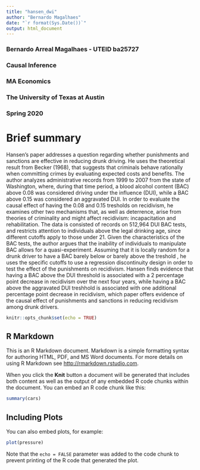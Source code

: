 ```yaml
---
title: "hansen_dwi"
author: "Bernardo Magalhaes"
date: "`r format(Sys.Date())`" 
output: html_document
---
```

### Bernardo Arreal Magalhaes - UTEID ba25727
### Causal Inference
### MA Economics
### The University of Texas at Austin
### Spring 2020

# Brief summary

Hansen’s paper addresses a question regarding whether punishments and sanctions are effective in reducing drunk driving. He uses the theoretical result from Becker (1968), that suggests that criminals behave rationally when committing crimes by evaluating expected costs and benefits. The author analyzes administrative records from 1999 to 2007 from the state of Washington, where, during that time period, a blood alcohol content (BAC) above 0.08 was considered driving under the influence (DUI), while a BAC above 0.15 was considered an aggravated DUI. In order to evaluate the causal effect of having the 0.08 and 0.15 tresholds on recidivism, he examines other two mechanisms that, as well as deterrence, arise from theories of criminality and might affect recidivism: incapacitation and rehabilitation. 
The data is consisted of records on 512,964 DUI BAC tests, and restricts attention to individuals above the legal drinking age, since different cutoffs apply to those under 21. Given the characteristics of the BAC tests, the author argues that the inability of individuals to manipulate BAC allows for a quasi-experiment. Assuming that it is locally random for a drunk driver to have a BAC barely below or barely above the treshold , he uses the specific cutoffs to use a regression discontinuity design in order to test the effect of the punishments on recidivism.
Hansen finds evidence that having a BAC above the DUI threshold is associated with a 2 percentage point decrease in recidivism over the next four years, while having a BAC above the aggravated DUI treshhold is associated with one additional percentage point decrease in recidivism, which paper offers evidence of the causal effect of punishments and sanctions in reducing recidivism among drunk drivers.


```r
knitr::opts_chunk$set(echo = TRUE)
```

## R Markdown

This is an R Markdown document. Markdown is a simple formatting syntax for authoring HTML, PDF, and MS Word documents. For more details on using R Markdown see <http://rmarkdown.rstudio.com>.

When you click the **Knit** button a document will be generated that includes both content as well as the output of any embedded R code chunks within the document. You can embed an R code chunk like this:

```r
summary(cars)
```

## Including Plots

You can also embed plots, for example:

```r
plot(pressure)
```

Note that the `echo = FALSE` parameter was added to the code chunk to prevent printing of the R code that generated the plot.
